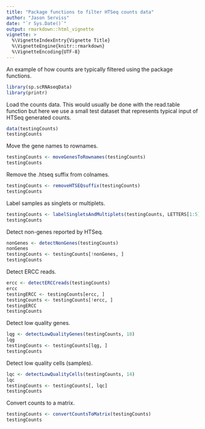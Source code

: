 ```yaml
---
title: "Package functions to filter HTSeq counts data"
author: "Jason Serviss"
date: "`r Sys.Date()`"
output: rmarkdown::html_vignette
vignette: >
  %\VignetteIndexEntry{Vignette Title}
  %\VignetteEngine{knitr::rmarkdown}
  %\VignetteEncoding{UTF-8}
---
```


An example of how counts are typically filtered using the package functions.

```r
library(sp.scRNAseqData)
library(printr)
```

Load the counts data.
This would usually be done with the read.table function but here we use a small test dataset that represents typical input of HTSeq generated counts.

```r
data(testingCounts)
testingCounts
```

Move the gene names to rownames.
```r
testingCounts <- moveGenesToRownames(testingCounts)
testingCounts
```

Remove the .htseq suffix from colnames.
```r
testingCounts <- removeHTSEQsuffix(testingCounts)
testingCounts
```

Label samples as singlets or multiplets.
```r
testingCounts <- labelSingletsAndMultiplets(testingCounts, LETTERS[1:5])
testingCounts
```

Detect non-genes reported by HTSeq.
```r
nonGenes <- detectNonGenes(testingCounts)
nonGenes
testingCounts <- testingCounts[!nonGenes, ]
testingCounts
```

Detect ERCC reads.
```r
ercc <- detectERCCreads(testingCounts)
ercc
testingERCC <- testingCounts[ercc, ]
testingCounts <- testingCounts[!ercc, ]
testingERCC
testingCounts
```

Detect low quality genes.
```r
lqg <- detectLowQualityGenes(testingCounts, 18)
lqg
testingCounts <- testingCounts[lqg, ]
testingCounts
```

Detect low quality cells (samples).
```r
lqc <- detectLowQualityCells(testingCounts, 14)
lqc
testingCounts <- testingCounts[, lqc]
testingCounts
```

Convert counts to a matrix.
```r
testingCounts <- convertCountsToMatrix(testingCounts)
testingCounts
```

